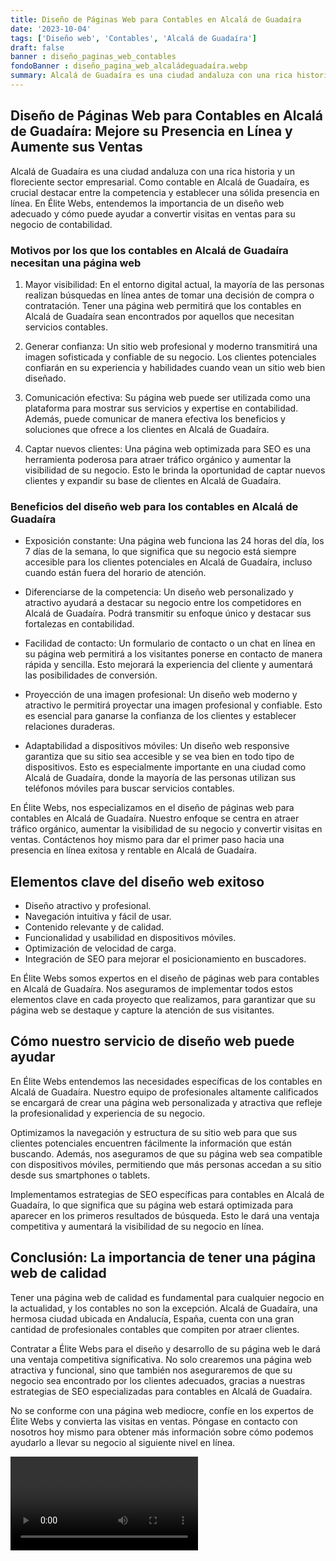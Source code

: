 ```yaml
---
title: Diseño de Páginas Web para Contables en Alcalá de Guadaíra
date: '2023-10-04'
tags: ['Diseño web', 'Contables', 'Alcalá de Guadaíra']
draft: false
banner : diseño_paginas_web_contables
fondoBanner : diseño_pagina_web_alcaládeguadaíra.webp
summary: Alcalá de Guadaíra es una ciudad andaluza con una rica historia y un floreciente sector empresarial. Como contable en Alcalá de Guadaíra, es crucial destacar entre la competencia y establecer una sólida presencia en línea. En Élite Webs, entendemos la importancia de un diseño web adecuado y cómo puede ayudar a convertir visitas en ventas para su negocio de contabilidad.
---
```


## Diseño de Páginas Web para Contables en Alcalá de Guadaíra: Mejore su Presencia en Línea y Aumente sus Ventas

Alcalá de Guadaíra es una ciudad andaluza con una rica historia y un floreciente sector empresarial. Como contable en Alcalá de Guadaíra, es crucial destacar entre la competencia y establecer una sólida presencia en línea. En Élite Webs, entendemos la importancia de un diseño web adecuado y cómo puede ayudar a convertir visitas en ventas para su negocio de contabilidad.

### Motivos por los que los contables en Alcalá de Guadaíra necesitan una página web

1. Mayor visibilidad: En el entorno digital actual, la mayoría de las personas realizan búsquedas en línea antes de tomar una decisión de compra o contratación. Tener una página web permitirá que los contables en Alcalá de Guadaíra sean encontrados por aquellos que necesitan servicios contables.

2. Generar confianza: Un sitio web profesional y moderno transmitirá una imagen sofisticada y confiable de su negocio. Los clientes potenciales confiarán en su experiencia y habilidades cuando vean un sitio web bien diseñado.

3. Comunicación efectiva: Su página web puede ser utilizada como una plataforma para mostrar sus servicios y expertise en contabilidad. Además, puede comunicar de manera efectiva los beneficios y soluciones que ofrece a los clientes en Alcalá de Guadaíra.

4. Captar nuevos clientes: Una página web optimizada para SEO es una herramienta poderosa para atraer tráfico orgánico y aumentar la visibilidad de su negocio. Esto le brinda la oportunidad de captar nuevos clientes y expandir su base de clientes en Alcalá de Guadaíra.

### Beneficios del diseño web para los contables en Alcalá de Guadaíra

- Exposición constante: Una página web funciona las 24 horas del día, los 7 días de la semana, lo que significa que su negocio está siempre accesible para los clientes potenciales en Alcalá de Guadaíra, incluso cuando están fuera del horario de atención.

- Diferenciarse de la competencia: Un diseño web personalizado y atractivo ayudará a destacar su negocio entre los competidores en Alcalá de Guadaíra. Podrá transmitir su enfoque único y destacar sus fortalezas en contabilidad.

- Facilidad de contacto: Un formulario de contacto o un chat en línea en su página web permitirá a los visitantes ponerse en contacto de manera rápida y sencilla. Esto mejorará la experiencia del cliente y aumentará las posibilidades de conversión.

- Proyección de una imagen profesional: Un diseño web moderno y atractivo le permitirá proyectar una imagen profesional y confiable. Esto es esencial para ganarse la confianza de los clientes y establecer relaciones duraderas.

- Adaptabilidad a dispositivos móviles: Un diseño web responsive garantiza que su sitio sea accesible y se vea bien en todo tipo de dispositivos. Esto es especialmente importante en una ciudad como Alcalá de Guadaíra, donde la mayoría de las personas utilizan sus teléfonos móviles para buscar servicios contables.

En Élite Webs, nos especializamos en el diseño de páginas web para contables en Alcalá de Guadaíra. Nuestro enfoque se centra en atraer tráfico orgánico, aumentar la visibilidad de su negocio y convertir visitas en ventas. Contáctenos hoy mismo para dar el primer paso hacia una presencia en línea exitosa y rentable en Alcalá de Guadaíra.

<GifSeo />

<Cta />

## Elementos clave del diseño web exitoso

- Diseño atractivo y profesional.
- Navegación intuitiva y fácil de usar.
- Contenido relevante y de calidad.
- Funcionalidad y usabilidad en dispositivos móviles.
- Optimización de velocidad de carga.
- Integración de SEO para mejorar el posicionamiento en buscadores.

En Élite Webs somos expertos en el diseño de páginas web para contables en Alcalá de Guadaíra. Nos aseguramos de implementar todos estos elementos clave en cada proyecto que realizamos, para garantizar que su página web se destaque y capture la atención de sus visitantes.

## Cómo nuestro servicio de diseño web puede ayudar

En Élite Webs entendemos las necesidades específicas de los contables en Alcalá de Guadaíra. Nuestro equipo de profesionales altamente calificados se encargará de crear una página web personalizada y atractiva que refleje la profesionalidad y experiencia de su negocio.

Optimizamos la navegación y estructura de su sitio web para que sus clientes potenciales encuentren fácilmente la información que están buscando. Además, nos aseguramos de que su página web sea compatible con dispositivos móviles, permitiendo que más personas accedan a su sitio desde sus smartphones o tablets.

Implementamos estrategias de SEO específicas para contables en Alcalá de Guadaíra, lo que significa que su página web estará optimizada para aparecer en los primeros resultados de búsqueda. Esto le dará una ventaja competitiva y aumentará la visibilidad de su negocio en línea.

## Conclusión: La importancia de tener una página web de calidad

Tener una página web de calidad es fundamental para cualquier negocio en la actualidad, y los contables no son la excepción. Alcalá de Guadaíra, una hermosa ciudad ubicada en Andalucía, España, cuenta con una gran cantidad de profesionales contables que compiten por atraer clientes.

Contratar a Élite Webs para el diseño y desarrollo de su página web le dará una ventaja competitiva significativa. No solo crearemos una página web atractiva y funcional, sino que también nos aseguraremos de que su negocio sea encontrado por los clientes adecuados, gracias a nuestras estrategias de SEO especializadas para contables en Alcalá de Guadaíra.

No se conforme con una página web mediocre, confíe en los expertos de Élite Webs y convierta las visitas en ventas. Póngase en contacto con nosotros hoy mismo para obtener más información sobre cómo podemos ayudarlo a llevar su negocio al siguiente nivel en línea.

<Video />

<CtaBot job='Contables' city='Alcalá de Guadaíra'/>

<Gmaps query='Alcalá de Guadaíra+españa+maps' />